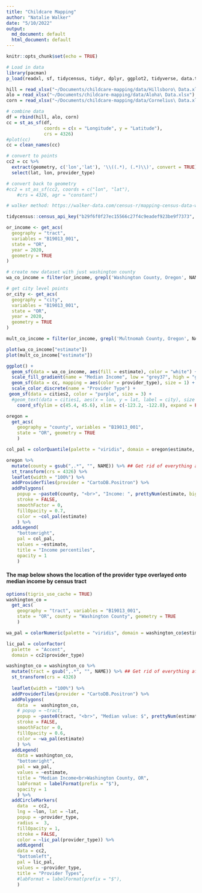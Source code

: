 ```yaml
---
title: "Childcare Mapping"
author: "Natalie Walker"
date: "5/10/2022"
output: 
  md_document: default 
  html_document: default
---
```


```r
knitr::opts_chunk$set(echo = TRUE)
```

```r
# Load in data
library(pacman)
p_load(readxl, sf, tidycensus, tidyr, dplyr, ggplot2, tidyverse, data.table, janitor, leaflet)

hill = read_xlsx("~/Documents/childcare-mapping/data/Hillsboro\ Data.xlsx")
alo = read_xlsx("~/Documents/childcare-mapping/data/Aloha\ Data.xlsx")
corn = read_xlsx("~/Documents/childcare-mapping/data/Cornelius\ Data.xlsx")
```

```r
# combine data
df = rbind(hill, alo, corn)
cc = st_as_sf(df, 
              coords = c(x = "Longitude", y = "Latitude"), 
              crs = 4326)
#plot(cc)
cc = clean_names(cc)

# convert to points
cc2 = cc %>%
  extract(geometry, c('lon','lat'), '\\((.*), (.*)\\)', convert = TRUE) %>%
  select(lat, lon, provider_type) 

# convert back to geometry
#cc2 = st_as_sf(cc2, coords = c("lon", "lat"), 
    #crs = 4326, agr = "constant")
```

```r
# walker method: https://walker-data.com/census-r/mapping-census-data-with-r.html

tidycensus::census_api_key("b29f6f0f27ec15566c27f4c9eadef923be9f7373", install = TRUE, overwrite = TRUE)

or_income <- get_acs(
  geography = "tract", 
  variables = "B19013_001",
  state = "OR", 
  year = 2020,
  geometry = TRUE
)

# create new dataset with just washington county
wa_co_income = filter(or_income, grepl('Washington County, Oregon', NAME))

# get city level points 
or_city <- get_acs(
  geography = "city", 
  variables = "B19013_001",
  state = "OR", 
  year = 2020,
  geometry = TRUE
)

mult_co_income = filter(or_income, grepl('Multnomah County, Oregon', NAME))

```

```r
    
plot(wa_co_income["estimate"])
plot(mult_co_income["estimate"])

ggplot() + 
  geom_sf(data = wa_co_income, aes(fill = estimate), color = "white") +
  scale_fill_gradient(name = "Median Income", low = "grey37", high = "grey84" ) +
  geom_sf(data = cc, mapping = aes(color = provider_type), size = 1) +
  scale_color_discrete(name = "Provider Type") +
 geom_sf(data = cities2, color = "purple", size = 3) +
  #geom_text(data = cities1, aes(x = lon, y = lat, label = city), size = 5) +
    coord_sf(ylim = c(45.4, 45.6), xlim = c(-123.2, -122.8), expand = FALSE)
```

```r
oregon = 
  get_acs(
    geography = "county", variables = "B19013_001",
    state = "OR", geometry = TRUE
    ) 

col_pal = colorQuantile(palette = "viridis", domain = oregon$estimate, n = 10)

oregon %>%
  mutate(county = gsub(",.*", "", NAME)) %>% ## Get rid of everything after the first comma
  st_transform(crs = 4326) %>%
  leaflet(width = "100%") %>%
  addProviderTiles(provider = "CartoDB.Positron") %>%
  addPolygons(
    popup = ~paste0(county, "<br>", "Income: ", prettyNum(estimate, big.mark=",")),
    stroke = FALSE,
    smoothFactor = 0,
    fillOpacity = 0.7,
    color = ~col_pal(estimate)
    ) %>%
  addLegend(
    "bottomright", 
    pal = col_pal, 
    values = ~estimate,
    title = "Income percentiles",
    opacity = 1
    )

```
#### The map below shows the location of the provider type overlayed onto median income by census tract
```r
options(tigris_use_cache = TRUE)
washington_co = 
  get_acs(
    geography = "tract", variables = "B19013_001", 
    state = "OR", county = "Washington County", geometry = TRUE
    )

wa_pal = colorNumeric(palette = "viridis", domain = washington_co$estimate)

lic_pal = colorFactor(
  palette  = "Accent", 
  domain = cc2$provider_type)

washington_co = washington_co %>%
  mutate(tract = gsub(",.*", "", NAME)) %>% ## Get rid of everything after the first comma
  st_transform(crs = 4326)
 
  leaflet(width = "100%") %>%
  addProviderTiles(provider = "CartoDB.Positron") %>%
  addPolygons(
    data  =  washington_co, 
    # popup = ~tract,
    popup = ~paste0(tract, "<br>", "Median value: $", prettyNum(estimate, big.mark=",")),
    stroke = FALSE,
    smoothFactor = 0,
    fillOpacity = 0.6,
    color = ~wa_pal(estimate)
    ) %>%
  addLegend(
    data = washington_co, 
    "bottomright", 
    pal = wa_pal, 
    values = ~estimate,
    title = "Median Income<br>Washington County, OR",
    labFormat = labelFormat(prefix = "$"),
    opacity = 1
    ) %>%
  addCircleMarkers(
    data  = cc2, 
    lng = ~lon, lat = ~lat,
    popup = ~provider_type, 
    radius =  3,
    fillOpacity = 1, 
    stroke = FALSE, 
    color = ~lic_pal(provider_type)) %>%
    addLegend(
    data = cc2, 
    "bottomleft", 
    pal = lic_pal, 
    values = ~provider_type,
    title = "Provider Types",
    #labFormat = labelFormat(prefix = "$"),
    )
  
```
